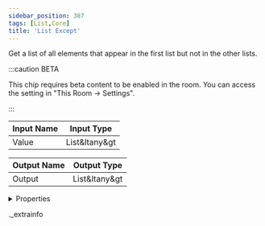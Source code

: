```yaml
---
sidebar_position: 387
tags: [List,Core]
title: 'List Except'
---
```


Get a list of all elements that appear in the first list but not in the other lists.

:::caution BETA

This chip requires beta content to be enabled in the room. You can access the setting in "This Room -> Settings".

:::

<IChip uuid="2333a01b-6b6f-43c0-b7c3-ea89df868a10" />

| Input Name | Input Type |
|-----------|-----------|
| Value | List&ltany&gt |

| Output Name | Output Type |
|-----------|-----------|
| Output | List&ltany&gt |


<details>
  <summary>Properties</summary>
  <div>
    <div>
    <table>
      <thead>
        <tr>
          <th>Room availability:</th>
          <th>Available everywhere</th>
        </tr>
        <tr>
          <th>Is beta required?</th>
          <th>Yes</th>
        </tr>
        <tr>
          <th>Is this chip a trolling risk?</th>
          <th>No</th>
        </tr>
        <tr>
          <th>Is this chip a role assignment risk?</th>
          <th>No</th>
        </tr>
        <tr>
          <th>Chip UUID</th>
          <th>2333a01b-6b6f-43c0-b7c3-ea89df868a10</th>
        </tr>
      </thead>
    </table>
    </div>
  </div>
</details>

._extrainfo